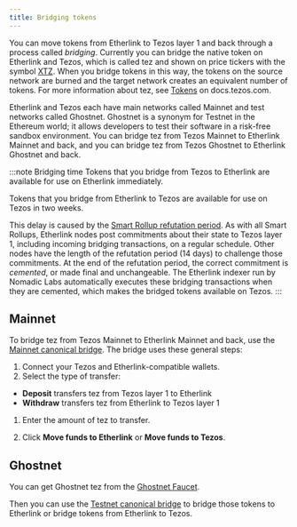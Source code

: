 ```yaml
---
title: Bridging tokens
---
```



You can move tokens from Etherlink to Tezos layer 1 and back through a process called _bridging_.
Currently you can bridge the native token on Etherlink and Tezos, which is called tez and shown on price tickers with the symbol [XTZ](https://coinmarketcap.com/currencies/tezos/).
When you bridge tokens in this way, the tokens on the source network are burned and the target network creates an equivalent number of tokens.
For more information about tez, see [Tokens](https://docs.tezos.com/architecture/tokens) on docs.tezos.com.

Etherlink and Tezos each have main networks called Mainnet and test networks called Ghostnet.
Ghostnet is a synonym for Testnet in the Ethereum world; it allows developers to test their software in a risk-free sandbox environment.
You can bridge tez from Tezos Mainnet to Etherlink Mainnet and back, and you can bridge tez from Tezos Ghostnet to Etherlink Ghostnet and back.

:::note Bridging time
Tokens that you bridge from Tezos to Etherlink are available for use on Etherlink immediately.

Tokens that you bridge from Etherlink to Tezos are available for use on Tezos in two weeks.

This delay is caused by the [Smart Rollup refutation period](https://docs.tezos.com/architecture/smart-rollups#refutation-periods).
As with all Smart Rollups, Etherlink nodes post commitments about their state to Tezos layer 1, including incoming bridging transactions, on a regular schedule.
Other nodes have the length of the refutation period (14 days) to challenge those commitments.
At the end of the refutation period, the correct commitment is _cemented_, or made final and unchangeable.
The Etherlink indexer run by Nomadic Labs automatically executes these bridging transactions when they are cemented, which makes the bridged tokens available on Tezos.
:::

## Mainnet

To bridge tez from Tezos Mainnet to Etherlink Mainnet and back, use the [Mainnet canonical bridge](https://bridge.etherlink.com/).
The bridge uses these general steps:

1. Connect your Tezos and Etherlink-compatible wallets.
1. Select the type of transfer:

  - **Deposit** transfers tez from Tezos layer 1 to Etherlink
  - **Withdraw** transfers tez from Etherlink to Tezos layer 1

1. Enter the amount of tez to transfer.

1. Click **Move funds to Etherlink** or **Move funds to Tezos**.

## Ghostnet

You can get Ghostnet tez from the [Ghostnet Faucet](https://faucet.ghostnet.teztnets.com/).

Then you can use the [Testnet canonical bridge](https://bridge-xi.vercel.app/) to bridge those tokens to Etherlink or bridge tokens from Etherlink to Tezos.
